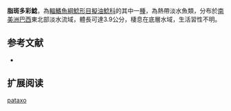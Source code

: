 {{Speciesbox
| name = 脂斑多彩鯰
| image = 
| image_width = 250px
| status = NE
| status_system = IUCN3.1
| genus = Microglanis
| species = pataxo
| authority = [[Sarmento-Soares,_Martins-Pinheiro,_Aranda_&_Chamon|Sarmento-Soares, Martins-Pinheiro, Aranda & Chamon]], 2006
| synonyms = 
}}
'''脂斑多彩鯰'''，為[[輻鰭魚綱|輻鰭魚綱]][[鯰形目|鯰形目]][[擬油鯰科|擬油鯰科]]的其中一[[種|種]]，為熱帶淡水魚類，分布於[[南美洲|南美洲]][[巴西|巴西]]東北部淡水流域，體長可達3.9公分，棲息在底層水域，生活習性不明。
==参考文献==
*{{FishBase_species|genus=Microglanis|species=pataxo|year=2015|month=4}}

== 扩展阅读 ==
{{refbegin}}
{{wikispecies-inline|Microglanis pataxo|脂斑多彩鯰}}
{{refend}}
{{Taxonbar|from=Q5566783}}

[[Category:多彩鯰屬|pataxo]]
